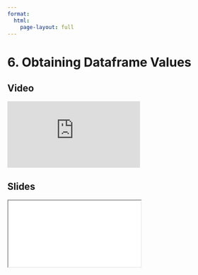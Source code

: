 ```yaml
---
format:
  html:
    page-layout: full
---
```


# 6. Obtaining Dataframe Values

::: {.panel-tabset .nav-pills}

## Video

<iframe
    class="video"
    src="https://www.youtube.com/embed/W88f5DAl9hk?start=831&end=907&rel=0" 
    title="Module 1 Video - Obtaining Dataframe Values"
    frameborder="0"
    allow="accelerometer; autoplay; clipboard-write; encrypted-media; gyroscope; picture-in-picture"
    allowfullscreen
></iframe>

## Slides

<iframe
    class="slide-deck"
    src="slides/module1_16.html"
></iframe>

:::
